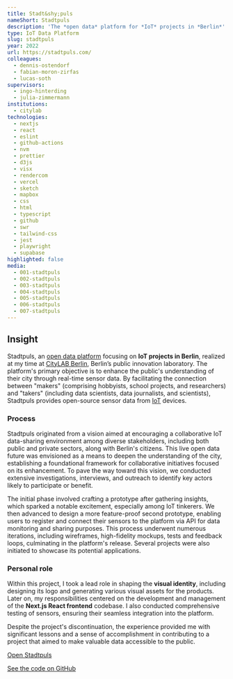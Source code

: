 ```yaml
---
title: Stadt&shy;puls
nameShort: Stadtpuls
description: 'The *open data* platform for *IoT* projects in *Berlin*'
type: IoT Data Platform
slug: stadtpuls
year: 2022
url: https://stadtpuls.com/
colleagues:
  - dennis-ostendorf
  - fabian-moron-zirfas
  - lucas-soth
supervisors:
  - ingo-hinterding
  - julia-zimmermann
institutions:
  - citylab
technologies:
  - nextjs
  - react
  - eslint
  - github-actions
  - nvm
  - prettier
  - d3js
  - visx
  - rendercom
  - vercel
  - sketch
  - mapbox
  - css
  - html
  - typescript
  - github
  - swr
  - tailwind-css
  - jest
  - playwright
  - supabase
highlighted: false
media:
  - 001-stadtpuls
  - 002-stadtpuls
  - 003-stadtpuls
  - 004-stadtpuls
  - 005-stadtpuls
  - 006-stadtpuls
  - 007-stadtpuls
---
```


## Insight

Stadtpuls, an [open data platform](https://stadtpuls.com/) focusing on **IoT projects in Berlin**, realized at my time at [CityLAB Berlin](https://citylab-berlin.org/), Berlin’s public innovation laboratory. The platform's primary objective is to enhance the public's understanding of their city through real-time sensor data. By facilitating the connection between "makers" (comprising hobbyists, school projects, and researchers) and "takers" (including data scientists, data journalists, and scientists), Stadtpuls provides open-source sensor data from [IoT](https://en.wikipedia.org/wiki/Internet_of_things) devices.

### Process

Stadtpuls originated from a vision aimed at encouraging a collaborative IoT data-sharing environment among diverse stakeholders, including both public and private sectors, along with Berlin's citizens. This live open data future was envisioned as a means to deepen the understanding of the city, establishing a foundational framework for collaborative initiatives focused on its enhancement. To pave the way toward this vision, we conducted extensive investigations, interviews, and outreach to identify key actors likely to participate or benefit.

The initial phase involved crafting a prototype after gathering insights, which sparked a notable excitement, especially among IoT tinkerers. We then advanced to design a more feature-proof second prototype, enabling users to register and connect their sensors to the platform via API for data monitoring and sharing purposes. This process underwent numerous iterations, including wireframes, high-fidelity mockups, tests and feedback loops, culminating in the platform's release. Several projects were also initiated to showcase its potential applications.

### Personal role

Within this project, I took a lead role in shaping the **visual identity**, including designing its logo and generating various visual assets for the products. Later on, my responsibilities centered on the development and management of the **Next.js React frontend** codebase. I also conducted comprehensive testing of sensors, ensuring their seamless integration into the platform.

Despite the project's discontinuation, the experience provided me with significant lessons and a sense of accomplishment in contributing to a project that aimed to make valuable data accessible to the public.

[Open Stadtpuls](https://stadtpuls.com/)

[See the code on GitHub](https://github.com/technologiestiftung/stadtpuls-frontend)
